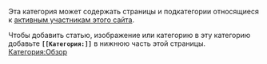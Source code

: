 Эта категория может содержать страницы и подкатегории относящиеся к [[Special:Activeusers|активным участникам этого сайта]].

Чтобы добавить статью, изображение или категорию в эту категорию добавьте '''<code><nowiki>[[</nowiki>Категория:{{PAGENAME}}]]</code>''' в нижнюю часть этой страницы.
[[Категория:Обзор]]